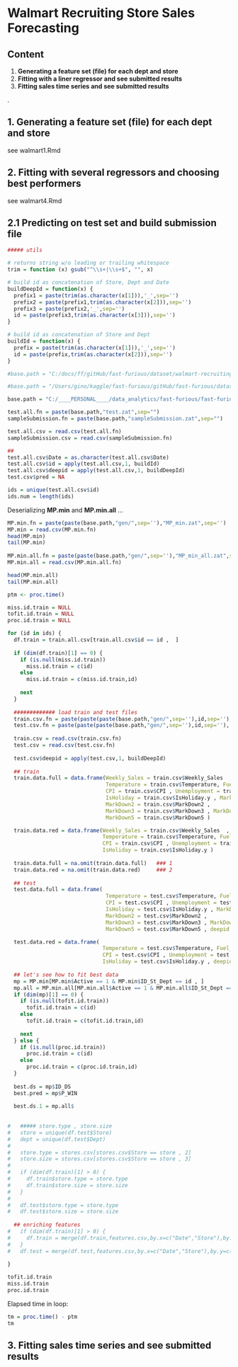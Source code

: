 Walmart Recruiting Store Sales Forecasting
========================================================

Content 
-------------------------
1. **Generating a feature set (file) for each dept and store**
2. **Fitting with a liner regressor and see submitted results**
3. **Fitting sales time series and see submitted results**

.

1. Generating a feature set (file) for each dept and store
-------------------------

see walmart1.Rmd 

2. Fitting with several regressors and choosing best performers  
-------------------------

see walmart4.Rmd 


2.1 Predicting on test set and build submission file  
-------------------------


```r
##### utils  

# returns string w/o leading or trailing whitespace
trim = function (x) gsub("^\\s+|\\s+$", "", x)

# build id as concatenation of Store, Dept and Date 
buildDeepId = function(x) {  
  prefix1 = paste(trim(as.character(x[1])),'_',sep='')
  prefix2 = paste(prefix1,trim(as.character(x[2])),sep='')
  prefix3 = paste(prefix2,'_',sep='')
  id = paste(prefix3,trim(as.character(x[3])),sep='')
}

# build id as concatenation of Store and Dept 
buildId = function(x) {  
  prefix = paste(trim(as.character(x[1])),'_',sep='') 
  id = paste(prefix,trim(as.character(x[2])),sep='')
}
```


```r
#base.path = "C:/docs/ff/gitHub/fast-furious/dataset/walmart-recruiting-store-sales-forecasting/"

#base.path = "/Users/gino/kaggle/fast-furious/gitHub/fast-furious/dataset/walmart-recruiting-store-sales-forecasting/"

base.path = "C:/____PERSONAL____/data_analytics/fast-furious/fast-furious/dataset/walmart-recruiting-store-sales-forecasting/"

test.all.fn = paste(base.path,"test.zat",sep="")
sampleSubmission.fn = paste(base.path,"sampleSubmission.zat",sep="")

test.all.csv = read.csv(test.all.fn)
sampleSubmission.csv = read.csv(sampleSubmission.fn)

##
test.all.csv$Date = as.character(test.all.csv$Date)
test.all.csv$id = apply(test.all.csv,1, buildId)
test.all.csv$deepid = apply(test.all.csv,1, buildDeepId)
test.csv$pred = NA

ids = unique(test.all.csv$id)
ids.num = length(ids)
```


Deserializing **MP.min** and **MP.min.all** ... 

```r
MP.min.fn = paste(paste(base.path,"gen/",sep=''),"MP_min.zat",sep='')
MP.min = read.csv(MP.min.fn)
head(MP.min)
tail(MP.min)
 
MP.min.all.fn = paste(paste(base.path,"gen/",sep=''),"MP_min_all.zat",sep='')
MP.min.all = read.csv(MP.min.all.fn)

head(MP.min.all)
tail(MP.min.all)
```


```r

ptm <- proc.time()

miss.id.train = NULL
tofit.id.train = NULL
proc.id.train = NULL

for (id in ids) {
  df.train = train.all.csv[train.all.csv$id == id ,  ]
  
  if (dim(df.train)[1] == 0) { 
    if (is.null(miss.id.train)) 
      miss.id.train = c(id)
    else 
      miss.id.train = c(miss.id.train,id)
    
    next
  }
  
  ############# load train and test files 
  train.csv.fn = paste(paste(paste(base.path,"gen/",sep=''),id,sep=''),'_train.zat',sep='')
  test.csv.fn = paste(paste(paste(base.path,"gen/",sep=''),id,sep=''),'_test.zat',sep='')
  
  train.csv = read.csv(train.csv.fn)
  test.csv = read.csv(test.csv.fn)
  
  test.csv$deepid = apply(test.csv,1, buildDeepId)
  
  ## train
  train.data.full = data.frame(Weekly_Sales = train.csv$Weekly_Sales  , 
                               Temperature = train.csv$Temperature, Fuel_Price = train.csv$Fuel_Price ,
                               CPI = train.csv$CPI , Unemployment = train.csv$Unemployment , 
                               IsHoliday = train.csv$IsHoliday.y , MarkDown1 = train.csv$MarkDown1 , 
                               MarkDown2 = train.csv$MarkDown2 , 
                               MarkDown3 = train.csv$MarkDown3 , MarkDown4 = train.csv$MarkDown4 ,
                               MarkDown5 = train.csv$MarkDown5 )

  train.data.red = data.frame(Weekly_Sales = train.csv$Weekly_Sales  , 
                              Temperature = train.csv$Temperature, Fuel_Price = train.csv$Fuel_Price , 
                              CPI = train.csv$CPI , Unemployment = train.csv$Unemployment , 
                              IsHoliday = train.csv$IsHoliday.y )
  
  train.data.full = na.omit(train.data.full)   ### 1 
  train.data.red = na.omit(train.data.red)     ### 2 
  
  ## test
  test.data.full = data.frame(
                               Temperature = test.csv$Temperature, Fuel_Price = test.csv$Fuel_Price ,
                               CPI = test.csv$CPI , Unemployment = test.csv$Unemployment , 
                               IsHoliday = test.csv$IsHoliday.y , MarkDown1 = test.csv$MarkDown1 , 
                               MarkDown2 = test.csv$MarkDown2 , 
                               MarkDown3 = test.csv$MarkDown3 , MarkDown4 = test.csv$MarkDown4 ,
                               MarkDown5 = test.csv$MarkDown5 , deepid = test.csv$deepid)

  test.data.red = data.frame( 
                              Temperature = test.csv$Temperature, Fuel_Price = test.csv$Fuel_Price , 
                              CPI = test.csv$CPI , Unemployment = test.csv$Unemployment , 
                              IsHoliday = test.csv$IsHoliday.y , deepid = test.csv$deepid)
  
  ## let's see how to fit best data
  mp = MP.min[MP.min$Active == 1 & MP.min$ID_St_Dept == id , ]
  mp.all = MP.min.all[MP.min.all$Active == 1 & MP.min.all$ID_St_Dept == id , ]
  if (dim(mp)[1] == 0) { 
    if (is.null(tofit.id.train)) 
      tofit.id.train = c(id)
    else 
      tofit.id.train = c(tofit.id.train,id)
    
    next
  } else {
    if (is.null(proc.id.train)) 
      proc.id.train = c(id)
    else 
      proc.id.train = c(proc.id.train,id)
  }
  
  best.ds = mp$ID_DS
  best.pred = mp$P_WIN
  
  best.ds.1 = mp.all$
  
  
#   ##### store.type , store.size 
#   store = unique(df.test$Store)
#   dept = unique(df.test$Dept)
#   
#   store.type = stores.csv[stores.csv$Store == store , 2]
#   store.size = stores.csv[stores.csv$Store == store , 3]
#   
#   if (dim(df.train)[1] > 0) {
#     df.train$store.type = store.type
#     df.train$store.size = store.size 
#   }
#   
#   df.test$store.type = store.type
#   df.test$store.size = store.size 
  
  ## enriching features
#   if (dim(df.train)[1] > 0) {
#     df.train = merge(df.train,features.csv,by.x=c("Date","Store"),by.y=c("Date","Store"),all.x=T,all.y=F)
#   }
#   df.test = merge(df.test,features.csv,by.x=c("Date","Store"),by.y=c("Date","Store"),all.x=T,all.y=F)
 
}

tofit.id.train
miss.id.train 
proc.id.train

```

Elapsed time in loop:
```r
tm = proc.time() - ptm
tm
```
3. Fitting sales time series and see submitted results 
-------------------------
